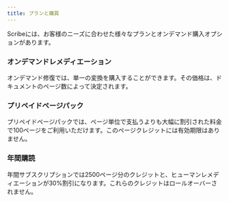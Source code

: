 ```yaml
---
title: プランと購買
---
```



Scribeには、お客様のニーズに合わせた様々なプランとオンデマンド購入オプションがあります。

### オンデマンドレメディエーション

オンデマンド修復では、単一の変換を購入することができます。その価格は、ドキュメントのページ数によって決定されます。

### プリペイドページパック

プリペイドページパックでは、ページ単位で支払うよりも大幅に割引された料金で100ページをご利用いただけます。このページクレジットには有効期限はありません。

### 年間購読

年間サブスクリプションでは2500ページ分のクレジットと、ヒューマンレメディエーションが30%割引になります。これらのクレジットはロールオーバーされません。


